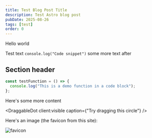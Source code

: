 ```yaml
---
title: Test Blog Post Title
description: Test Astro blog post
pubDate: 2025-08-26
tags: [test]
order: 0
---
```



Hello world

Test text `console.log("Code snippet")` some more text after

## Section header

```typescript caption="This is just some demo code"
const testFunction = () => {
  console.log("This is a demo function in a code block");
};
```

Here's some more content

<DraggableDot client:visible caption={"Try dragging this circle"} />

Here's an image (the favicon from this site):

![favicon](https://cdn.cristopheryates.ca/images/cover.webp)
